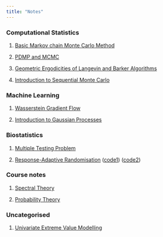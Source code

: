 ```yaml
---
title: "Notes"
---
```


### Computational Statistics

1.  [Basic Markov chain Monte Carlo Method](files/MCMC.pdf)

2.  [PDMP and MCMC](files/PDMP.pdf)

3.  [Geometric Ergodicities of Langevin and Barker Algorithms](files/ug_thesis.pdf)

4.  [Introduction to Sequential Monte Carlo](files/intro_smc.pdf)

### Machine Learning

1.  [Wasserstein Gradient Flow](files/grad_flow.pdf)

2. [Introduction to Gaussian Processes](files/intro_to_gp.pdf)

### Biostatistics

1.  [Multiple Testing Problem](files/MTP.pdf)

2.  [Response-Adaptive Randomisation](files/RAR.pdf) ([code1](files/ecmo.R)) ([code2](files/dp.R))

### Course notes

1.  [Spectral Theory](files/spectral.pdf)

2.  [Probability Theory](files/probability.pdf)

### Uncategorised

1.  [Univariate Extreme Value Modelling](files/EVT.pdf)